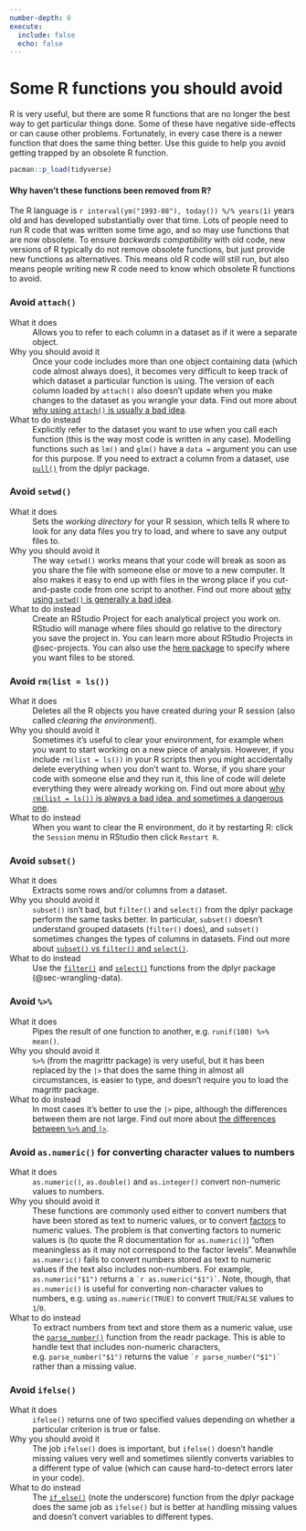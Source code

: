 ```yaml
---
number-depth: 0
execute: 
  include: false
  echo: false
---
```


# Some R functions you should avoid {#sec-functions-to-avoid}

::: {.abstract}
R is very useful, but there are some R functions that are no longer the best way to get particular things done. Some of these have negative side-effects or can cause other problems. Fortunately, in every case there is a newer function that does the same thing better. Use this guide to help you avoid getting trapped by an obsolete R function.
:::


```r
pacman::p_load(tidyverse)
```


::: {.callout-tip collapse="true"}
#### Why haven't these functions been removed from R?

The R language is `r interval(ym("1993-08"), today()) %/% years(1)` years old and has developed substantially over that time. Lots of people need to run R code that was written some time ago, and so may use functions that are now obsolete. To ensure _backwards compatibility_ with old code, new versions of R typically do not remove obsolete functions, but just provide new functions as alternatives. This means old R code will still run, but also means people writing new R code need to know which obsolete R functions to avoid.
:::


### Avoid `attach()`

What it does
: Allows you to refer to each column in a dataset as if it were a separate object.

Why you should avoid it
: Once your code includes more than one object containing data (which code almost always does), it becomes very difficult to keep track of which dataset a particular function is using. The version of each column loaded by `attach()` also doesn't update when you make changes to the dataset as you wrangle your data. Find out more about [why using `attach()` is usually a bad idea](https://stackoverflow.com/q/10067680/8222654).

What to do instead
: Explicitly refer to the dataset you want to use when you call each function (this is the way most code is written in any case). Modelling functions such as `lm()` and `glm()` have a `data = ` argument you can use for this purpose. If you need to extract a column from a dataset, use [`pull()`](https://dplyr.tidyverse.org/reference/pull.html) from the dplyr package.


### Avoid `setwd()`

What it does
: Sets the _working directory_ for your R session, which tells R where to look for any data files you try to load, and where to save any output files to.

Why you should avoid it
: The way `setwd()` works means that your code will break as soon as you share the file with someone else or move to a new computer. It also makes it easy to end up with files in the wrong place if you cut-and-paste code from one script to another. Find out more about [why using `setwd()` is generally a bad idea](https://www.tidyverse.org/blog/2017/12/workflow-vs-script/).

What to do instead
: Create an RStudio Project for each analytical project you work on. RStudio will manage where files should go relative to the directory you save the project in. You can learn more about RStudio Projects in @sec-projects. You can also use the [here package](https://here.r-lib.org/) to specify where you want files to be stored.


### Avoid `rm(list = ls())`

What it does
: Deletes all the R objects you have created during your R session (also called _clearing the environment_).

Why you should avoid it
: Sometimes it's useful to clear your environment, for example when you want to start working on a new piece of analysis. However, if you include `rm(list = ls())` in your R scripts then you might accidentally delete everything when you don't want to. Worse, if you share your code with someone else and they run it, this line of code will delete everything they were already working on. Find out more about [why `rm(list = ls())` is always a bad idea, and sometimes a dangerous one](https://rstats.wtf/source-and-blank-slates#sec-rm-list-ls).

What to do instead
: When you want to clear the R environment, do it by restarting R: click the `Session` menu in RStudio then click `Restart R`.


### Avoid `subset()`

What it does
: Extracts some rows and/or columns from a dataset.

Why you should avoid it
: `subset()` isn't bad, but `filter()` and `select()` from the dplyr package perform the same tasks better. In particular, `subset()` doesn't understand grouped datasets (`filter()` does), and `subset()` sometimes changes the types of columns in datasets. Find out more about [`subset()` vs `filter()` and `select()`](https://stackoverflow.com/q/39882463/8222654).

What to do instead
: Use the [`filter()`](https://dplyr.tidyverse.org/reference/filter.html) and [`select()`](https://dplyr.tidyverse.org/reference/select.html) functions from the dplyr package (@sec-wrangling-data).


### Avoid `%>%`

What it does
: Pipes the result of one function to another, e.g. `runif(100) %>% mean()`.

Why you should avoid it
: `%>%` (from the magrittr package) is very useful, but it has been replaced by the `|>` that does the same thing in almost all circumstances, is easier to type, and doesn't require you to load the magrittr package. 

What to do instead
: In most cases it's better to use the `|>` pipe, although the differences between them are not large. Find out more about [the differences between `%>%` and `|>`](https://www.tidyverse.org/blog/2023/04/base-vs-magrittr-pipe/).



### Avoid `as.numeric()` for converting character values to numbers

What it does
: `as.numeric()`, `as.double()` and `as.integer()` convert non-numeric values to numbers.

Why you should avoid it
: These functions are commonly used either to convert numbers that have been stored as text to numeric values, or to convert [factors](https://r4ds.hadley.nz/factors.html) to numeric values. The problem is that converting factors to numeric values is (to quote the R documentation for `as.numeric()`) "often meaningless as it may not correspond to the factor levels". Meanwhile `as.numeric()` fails to convert numbers stored as text to numeric values if the text also includes non-numbers. For example, `as.numeric("$1")` returns a `` `r as.numeric("$1")` ``. Note, though, that `as.numeric()` is useful for converting non-character values to numbers, e.g. using `as.numeric(TRUE)` to convert `TRUE`/`FALSE` values to `1`/`0`.

What to do instead
: To extract numbers from text and store them as a numeric value, use the [`parse_number()`](https://readr.tidyverse.org/reference/parse_number.html) function from the readr package. This is able to handle text that includes non-numeric characters, e.g. `parse_number("$1")` returns the value `` `r parse_number("$1")` `` rather than a missing value.


### Avoid `ifelse()`

What it does
: `ifelse()` returns one of two specified values depending on whether a particular criterion is true or false.

Why you should avoid it
: The job `ifelse()` does is important, but `ifelse()` doesn't handle missing values very well and sometimes silently converts variables to a different type of value (which can cause hard-to-detect errors later in your code). 

What to do instead
: The [`if_else()`](https://dplyr.tidyverse.org/reference/if_else.html) (note the underscore) function from the dplyr package does the same job as `ifelse()` but is better at handling missing values and doesn't convert variables to different types.

